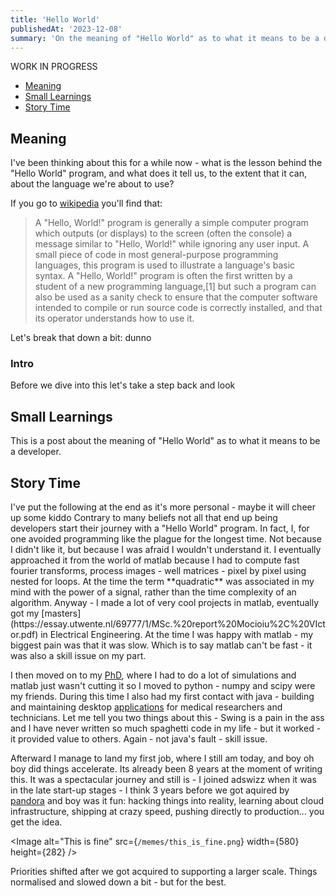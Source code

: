 ```yaml
---
title: 'Hello World'
publishedAt: '2023-12-08'
summary: 'On the meaning of "Hello World" as to what it means to be a developer.'
---
```


<Callout> WORK IN PROGRESS </Callout>

- [Meaning](#meaning)
- [Small Learnings](#small-learnings)
- [Story Time](#stroy-time)

## Meaning
I've been thinking about this for a while now - what is the lesson behind the "Hello World" program, and what does it
tell us, to the extent that it can, about the language we're about to use?

If you go to [wikipedia](https://en.wikipedia.org/wiki/%22Hello,_World!%22_program) you'll find that:
>A "Hello, World!" program is generally a simple computer program which outputs (or displays) to the screen (often the console) a message similar to "Hello, World!" while ignoring any user input. A small piece of code in most general-purpose programming languages, this program is used to illustrate a language's basic syntax. A "Hello, World!" program is often the first written by a student of a new programming language,[1] but such a program can also be used as a sanity check to ensure that the computer software intended to compile or run source code is correctly installed, and that its operator understands how to use it.

Let's break that down a bit:
dunno

### Intro
Before we dive into this let's take a step back and look

## Small Learnings
<Callout>
    This is a post about the meaning of "Hello World" as to what it means to be a developer.
</Callout>

## Story Time
<Callout>
    I've put the following at the end as it's more personal - maybe it will cheer up some kiddo
</Callout>
Contrary to many beliefs not all that end up being developers start their journey with a "Hello World" program.
In fact, I, for one avoided programming like the plague for the longest time. Not because I didn't like it, but because
I was afraid I wouldn't understand it. I eventually approached it from the world of matlab because I had to  compute
fast fourier transforms, process images - well matrices - pixel by pixel using nested
for loops. At the time the term **quadratic** was associated in my mind with the power of a signal, rather than the
time complexity of an algorithm. Anyway - I made a lot of very cool projects in matlab, eventually got my [masters](https://essay.utwente.nl/69777/1/MSc.%20report%20Mocioiu%2C%20VIctor.pdf)
in Electrical Engineering. At the time I was happy with matlab - my biggest pain was that it was slow. Which is to say matlab
can't be fast - it was also a skill issue on my part.

I then moved on to my [PhD](https://portalrecerca.uab.cat/en/studentTheses/towards-an-automated-analysis-pipeline-for-mrs-data-a-prototype-b), where I had to do a lot of simulations and matlab just wasn't cutting it so I moved to python - numpy and scipy were my friends.
During this time I also had my first contact with java - building and maintaining desktop [applications](http://www.jmrui.eu/plugins-overview/interpret-decision-support-system/)
for medical researchers and technicians. Let me tell you two things about this - Swing is a pain in the ass and I have never written
so much spaghetti code in my life - but it worked - it provided value to others. Again - not java's fault - skill issue.

Afterward I manage to land my first job, where I still am today, and boy oh boy did things accelerate. Its already been
8 years at the moment of writing this. It was a spectacular journey and still is - I joined adswizz when it was in the late
start-up stages - I think 3 years before we got aquired by [pandora](https://www.pandora.com/) and boy was it fun:
hacking things into reality, learning about cloud infrastructure, shipping at crazy speed, pushing directly to production...
you get the idea.

<Image
    alt="This is fine"
    src={`/memes/this_is_fine.png`}
    width={580}
    height={282}
/>

Priorities shifted after we got acquired to supporting a larger scale. Things normalised and slowed down a bit - but for the best.
